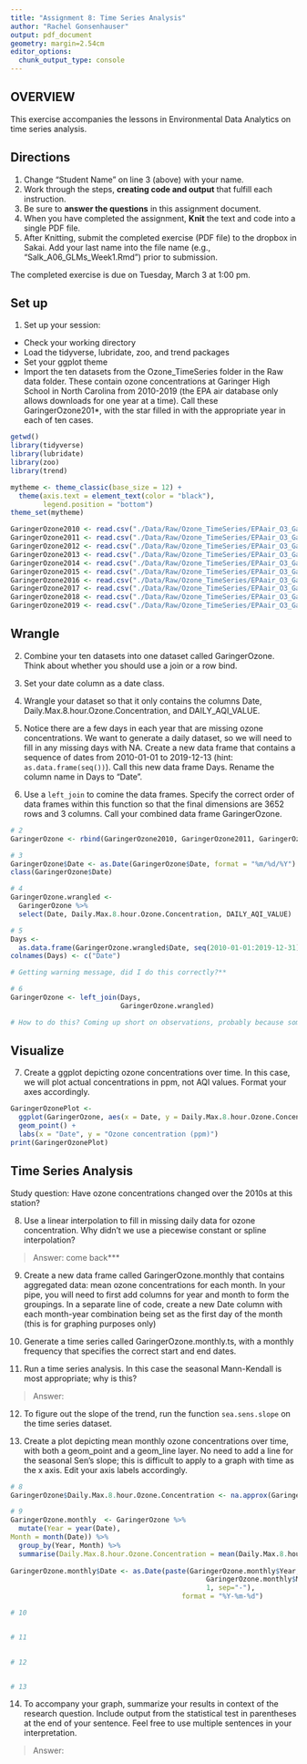 ```yaml
---
title: "Assignment 8: Time Series Analysis"
author: "Rachel Gonsenhauser"
output: pdf_document
geometry: margin=2.54cm
editor_options: 
  chunk_output_type: console
---
```


## OVERVIEW

This exercise accompanies the lessons in Environmental Data Analytics on time series analysis. 

## Directions
1. Change "Student Name" on line 3 (above) with your name.
3. Work through the steps, **creating code and output** that fulfill each instruction.
4. Be sure to **answer the questions** in this assignment document.
6. When you have completed the assignment, **Knit** the text and code into a single PDF file.
8. After Knitting, submit the completed exercise (PDF file) to the dropbox in Sakai. Add your last name into the file name (e.g., "Salk_A06_GLMs_Week1.Rmd") prior to submission.

The completed exercise is due on Tuesday, March 3 at 1:00 pm.

## Set up 
1. Set up your session:

* Check your working directory
* Load the tidyverse, lubridate, zoo, and trend packages
* Set your ggplot theme
* Import the ten datasets from the Ozone_TimeSeries folder in the Raw data folder. These contain ozone concentrations at Garinger High School in North Carolina from 2010-2019 (the EPA air database only allows downloads for one year at a time). Call these GaringerOzone201*, with the star filled in with the appropriate year in each of ten cases.

```r
getwd()
library(tidyverse)
library(lubridate)
library(zoo)
library(trend)

mytheme <- theme_classic(base_size = 12) +
  theme(axis.text = element_text(color = "black"),
        legend.position = "bottom")
theme_set(mytheme)

GaringerOzone2010 <- read.csv("./Data/Raw/Ozone_TimeSeries/EPAair_O3_GaringerNC2010_raw.csv")
GaringerOzone2011 <- read.csv("./Data/Raw/Ozone_TimeSeries/EPAair_O3_GaringerNC2011_raw.csv")
GaringerOzone2012 <- read.csv("./Data/Raw/Ozone_TimeSeries/EPAair_O3_GaringerNC2012_raw.csv")
GaringerOzone2013 <- read.csv("./Data/Raw/Ozone_TimeSeries/EPAair_O3_GaringerNC2013_raw.csv")
GaringerOzone2014 <- read.csv("./Data/Raw/Ozone_TimeSeries/EPAair_O3_GaringerNC2014_raw.csv")
GaringerOzone2015 <- read.csv("./Data/Raw/Ozone_TimeSeries/EPAair_O3_GaringerNC2015_raw.csv")
GaringerOzone2016 <- read.csv("./Data/Raw/Ozone_TimeSeries/EPAair_O3_GaringerNC2016_raw.csv")
GaringerOzone2017 <- read.csv("./Data/Raw/Ozone_TimeSeries/EPAair_O3_GaringerNC2017_raw.csv")
GaringerOzone2018 <- read.csv("./Data/Raw/Ozone_TimeSeries/EPAair_O3_GaringerNC2018_raw.csv")
GaringerOzone2019 <- read.csv("./Data/Raw/Ozone_TimeSeries/EPAair_O3_GaringerNC2019_raw.csv")
```

## Wrangle

2. Combine your ten datasets into one dataset called GaringerOzone. Think about whether you should use a join or a row bind. 

3. Set your date column as a date class.

4. Wrangle your dataset so that it only contains the columns Date, Daily.Max.8.hour.Ozone.Concentration, and DAILY_AQI_VALUE. 

5. Notice there are a few days in each year that are missing ozone concentrations. We want to generate a daily dataset, so we will need to fill in any missing days with NA. Create a new data frame that contains a sequence of dates from 2010-01-01 to 2019-12-13 (hint: `as.data.frame(seq())`). Call this new data frame Days. Rename the column name in Days to "Date".

6. Use a `left_join` to comine the data frames. Specify the correct order of data frames within this function so that the final dimensions are 3652 rows and 3 columns. Call your combined data frame GaringerOzone. 

```r
# 2 
GaringerOzone <- rbind(GaringerOzone2010, GaringerOzone2011, GaringerOzone2012, GaringerOzone2013, GaringerOzone2014, GaringerOzone2015, GaringerOzone2016, GaringerOzone2017, GaringerOzone2018, GaringerOzone2019)

# 3
GaringerOzone$Date <- as.Date(GaringerOzone$Date, format = "%m/%d/%Y")
class(GaringerOzone$Date)

# 4
GaringerOzone.wrangled <- 
  GaringerOzone %>%
  select(Date, Daily.Max.8.hour.Ozone.Concentration, DAILY_AQI_VALUE)

# 5
Days <-
  as.data.frame(GaringerOzone.wrangled$Date, seq(2010-01-01:2019-12-31))
colnames(Days) <- c("Date")

# Getting warning message, did I do this correctly?**

# 6
GaringerOzone <- left_join(Days,
                           GaringerOzone.wrangled)

# How to do this? Coming up short on observations, probably because some omitted in above step**

```

## Visualize

7. Create a ggplot depicting ozone concentrations over time. In this case, we will plot actual concentrations in ppm, not AQI values. Format your axes accordingly.

```r
GaringerOzonePlot <- 
  ggplot(GaringerOzone, aes(x = Date, y = Daily.Max.8.hour.Ozone.Concentration)) +
  geom_point() +
  labs(x = "Date", y = "Ozone concentration (ppm)")
print(GaringerOzonePlot)
```

## Time Series Analysis

Study question: Have ozone concentrations changed over the 2010s at this station? 

8. Use a linear interpolation to fill in missing daily data for ozone concentration. Why didn't we use a piecewise constant or spline interpolation?

> Answer: come back***

9. Create a new data frame called GaringerOzone.monthly that contains aggregated data: mean ozone concentrations for each month. In your pipe, you will need to first add columns for year and month to form the groupings. In a separate line of code, create a new Date column with each month-year combination being set as the first day of the month (this is for graphing purposes only)

10. Generate a time series called GaringerOzone.monthly.ts, with a monthly frequency that specifies the correct start and end dates. 

11. Run a time series analysis. In this case the seasonal Mann-Kendall is most appropriate; why is this?

> Answer: 

12. To figure out the slope of the trend, run the function `sea.sens.slope` on the time series dataset. 

13. Create a plot depicting mean monthly ozone concentrations over time, with both a geom_point and a geom_line layer. No need to add a line for the seasonal Sen's slope; this is difficult to apply to a graph with time as the x axis. Edit your axis labels accordingly.

```r
# 8
GaringerOzone$Daily.Max.8.hour.Ozone.Concentration <- na.approx(GaringerOzone$Daily.Max.8.hour.Ozone.Concentration)

# 9
GaringerOzone.monthly  <- GaringerOzone %>%
  mutate(Year = year(Date),
Month = month(Date)) %>%
  group_by(Year, Month) %>%
  summarise(Daily.Max.8.hour.Ozone.Concentration = mean(Daily.Max.8.hour.Ozone.Concentration))
  
GaringerOzone.monthly$Date <- as.Date(paste(GaringerOzone.monthly$Year, 
                                                GaringerOzone.monthly$Month, 
                                                1, sep="-"), 
                                          format = "%Y-%m-%d")

# 10


# 11
 

# 12


# 13


```

14. To accompany your graph, summarize your results in context of the research question. Include output from the statistical test in parentheses at the end of your sentence. Feel free to use multiple sentences in your interpretation.

> Answer: 
